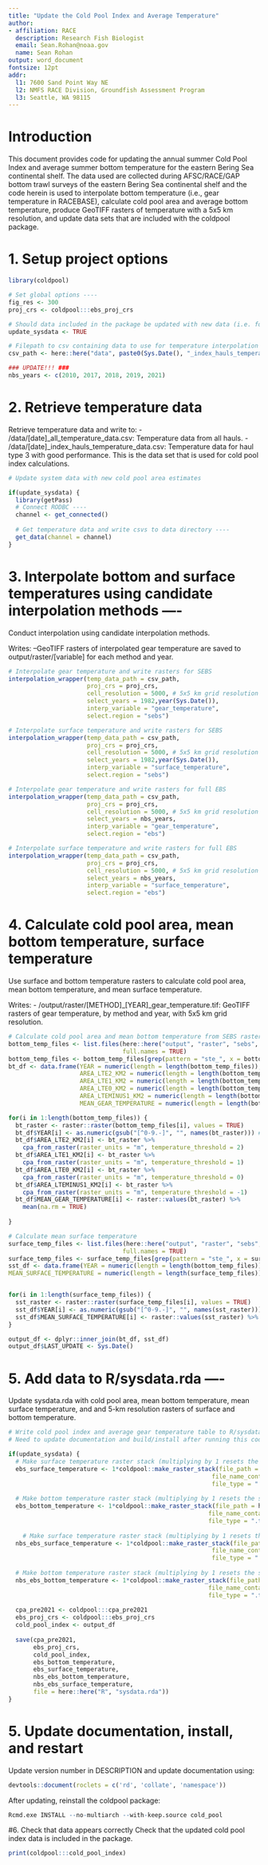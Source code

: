 ```yaml
---
title: "Update the Cold Pool Index and Average Temperature"
author: 
- affiliation: RACE
  description: Research Fish Biologist
  email: Sean.Rohan@noaa.gov
  name: Sean Rohan
output: word_document
fontsize: 12pt
addr: 
  l1: 7600 Sand Point Way NE
  l2: NMFS RACE Division, Groundfish Assessment Program
  l3: Seattle, WA 98115
---
```


# Introduction

This document provides code for updating the annual summer Cold Pool Index and average summer bottom temperature for the eastern Bering Sea continental shelf. The data used are collected during AFSC/RACE/GAP bottom trawl surveys of the eastern Bering Sea continental shelf and the code herein is used to interpolate bottom temperature (i.e., gear temperature in RACEBASE), calculate cold pool area and average bottom temperature, produce GeoTIFF rasters of temperature with a 5x5 km resolution, and update data sets that are included with the coldpool package.

# 1. Setup project options

```r
library(coldpool)

# Set global options ----
fig_res <- 300
proj_crs <- coldpool:::ebs_proj_crs

# Should data included in the package be updated with new data (i.e. for annual update)? ----
update_sysdata <- TRUE

# Filepath to csv containing data to use for temperature interpolation ----
csv_path <- here::here("data", paste0(Sys.Date(), "_index_hauls_temperature_data.csv"))

### UPDATE!!! ###
nbs_years <- c(2010, 2017, 2018, 2019, 2021)
```

# 2. Retrieve temperature data

Retrieve temperature data and write to:
- /data/[date]_all_temperature_data.csv: Temperature data from all hauls.
- /data/[date]_index_hauls_temperature_data.csv: Temperature data for haul type 3 with good performance. This is the data set that is used for cold pool index calculations.
```r
# Update system data with new cold pool area estimates 

if(update_sysdata) {
  library(getPass)
  # Connect RODBC ----
  channel <- get_connected()
  
  # Get temperature data and write csvs to data directory ----
  get_data(channel = channel)
}
```


# 3. Interpolate bottom and surface temperatures using candidate interpolation methods ----

Conduct interpolation using candidate interpolation methods. 

Writes:
--GeoTIFF rasters of interpolated gear temperature are saved to output/raster/[variable] for each method and year. 

```r
# Interpolate gear temperature and write rasters for SEBS
interpolation_wrapper(temp_data_path = csv_path,
                      proj_crs = proj_crs,
                      cell_resolution = 5000, # 5x5 km grid resolution
                      select_years = 1982,year(Sys.Date()), 
                      interp_variable = "gear_temperature",
                      select.region = "sebs") 

# Interpolate surface temperature and write rasters for SEBS
interpolation_wrapper(temp_data_path = csv_path,
                      proj_crs = proj_crs,
                      cell_resolution = 5000, # 5x5 km grid resolution
                      select_years = 1982,year(Sys.Date()),
                      interp_variable = "surface_temperature",
                      select.region = "sebs") 

# Interpolate gear temperature and write rasters for full EBS
interpolation_wrapper(temp_data_path = csv_path,
                      proj_crs = proj_crs,
                      cell_resolution = 5000, # 5x5 km grid resolution
                      select_years = nbs_years, 
                      interp_variable = "gear_temperature",
                      select.region = "ebs") 

# Interpolate surface temperature and write rasters for full EBS
interpolation_wrapper(temp_data_path = csv_path,
                      proj_crs = proj_crs,
                      cell_resolution = 5000, # 5x5 km grid resolution
                      select_years = nbs_years,
                      interp_variable = "surface_temperature",
                      select.region = "ebs") 
```
# 4. Calculate cold pool area, mean bottom temperature, surface temperature

Use surface and bottom temperature rasters to calculate cold pool area, mean bottom temperature, and mean surface temperature.

Writes:
- /output/raster/[METHOD]_[YEAR]_gear_temperature.tif: GeoTIFF rasters of gear temperature, by method and year, with 5x5 km grid resolution.

```r
# Calculate cold pool area and mean bottom temperature from SEBS rasters
bottom_temp_files <- list.files(here::here("output", "raster", "sebs", "gear_temperature"), 
                                full.names = TRUE)
bottom_temp_files <- bottom_temp_files[grep(pattern = "ste_", x = bottom_temp_files)]
bt_df <- data.frame(YEAR = numeric(length = length(bottom_temp_files)),
                    AREA_LTE2_KM2 = numeric(length = length(bottom_temp_files)),
                    AREA_LTE1_KM2 = numeric(length = length(bottom_temp_files)),
                    AREA_LTE0_KM2 = numeric(length = length(bottom_temp_files)),
                    AREA_LTEMINUS1_KM2 = numeric(length = length(bottom_temp_files)),
                    MEAN_GEAR_TEMPERATURE = numeric(length = length(bottom_temp_files)))

for(i in 1:length(bottom_temp_files)) {
  bt_raster <- raster::raster(bottom_temp_files[i], values = TRUE)
  bt_df$YEAR[i] <- as.numeric(gsub("[^0-9.-]", "", names(bt_raster))) # Extract year
  bt_df$AREA_LTE2_KM2[i] <- bt_raster %>% 
    cpa_from_raster(raster_units = "m", temperature_threshold = 2)
  bt_df$AREA_LTE1_KM2[i] <- bt_raster %>% 
    cpa_from_raster(raster_units = "m", temperature_threshold = 1)
  bt_df$AREA_LTE0_KM2[i] <- bt_raster %>% 
    cpa_from_raster(raster_units = "m", temperature_threshold = 0)
  bt_df$AREA_LTEMINUS1_KM2[i] <- bt_raster %>% 
    cpa_from_raster(raster_units = "m", temperature_threshold = -1)
  bt_df$MEAN_GEAR_TEMPERATURE[i] <- raster::values(bt_raster) %>% 
    mean(na.rm = TRUE)
  
}

# Calculate mean surface temperature
surface_temp_files <- list.files(here::here("output", "raster", "sebs", "surface_temperature"), 
                                full.names = TRUE)
surface_temp_files <- surface_temp_files[grep(pattern = "ste_", x = surface_temp_files)]
sst_df <- data.frame(YEAR = numeric(length = length(bottom_temp_files)),
MEAN_SURFACE_TEMPERATURE = numeric(length = length(surface_temp_files)))


for(i in 1:length(surface_temp_files)) {
  sst_raster <- raster::raster(surface_temp_files[i], values = TRUE)
  sst_df$YEAR[i] <- as.numeric(gsub("[^0-9.-]", "", names(sst_raster)))  # Extract year
  sst_df$MEAN_SURFACE_TEMPERATURE[i] <- raster::values(sst_raster) %>% mean(na.rm = TRUE)
}

output_df <- dplyr::inner_join(bt_df, sst_df)
output_df$LAST_UPDATE <- Sys.Date()
```

# 5. Add data to R/sysdata.rda ----

Update sysdata.rda with cold pool area, mean bottom temperature, mean surface temperature, and and 5-km resolution rasters of surface and bottom temperature.

```r
# Write cold pool index and average gear temperature table to R/sysdata.R ----
# Need to update documentation and build/install after running this code.

if(update_sysdata) {
  # Make surface temperature raster stack (multiplying by 1 resets the source)
  ebs_surface_temperature <- 1*coldpool::make_raster_stack(file_path = here::here("output", "raster", "sebs", "surface_temperature"),
                                                         file_name_contains = "ste_",
                                                         file_type = ".tif")
  
  # Make bottom temperature raster stack (multiplying by 1 resets the source)
  ebs_bottom_temperature <- 1*coldpool::make_raster_stack(file_path = here::here("output", "raster", "sebs", "gear_temperature"),
                                                        file_name_contains = "ste_",
                                                        file_type = ".tif")
  
    # Make surface temperature raster stack (multiplying by 1 resets the source)
  nbs_ebs_surface_temperature <- 1*coldpool::make_raster_stack(file_path = here::here("output", "raster", "ebs", "surface_temperature"),
                                                         file_name_contains = "ste_",
                                                         file_type = ".tif")
  
  # Make bottom temperature raster stack (multiplying by 1 resets the source)
  nbs_ebs_bottom_temperature <- 1*coldpool::make_raster_stack(file_path = here::here("output", "raster", "ebs", "gear_temperature"),
                                                        file_name_contains = "ste_",
                                                        file_type = ".tif")
  
  cpa_pre2021 <- coldpool:::cpa_pre2021
  ebs_proj_crs <- coldpool:::ebs_proj_crs
  cold_pool_index <- output_df
    
  save(cpa_pre2021, 
       ebs_proj_crs, 
       cold_pool_index,
       ebs_bottom_temperature,
       ebs_surface_temperature,
       nbs_ebs_bottom_temperature,
       nbs_ebs_surface_temperature,
       file = here::here("R", "sysdata.rda"))
}
```

# 5. Update documentation, install, and restart

Update version number in DESCRIPTION and update documentation using:
```r
devtools::document(roclets = c('rd', 'collate', 'namespace'))
```

After updating, reinstall the coldpool package:
```r
Rcmd.exe INSTALL --no-multiarch --with-keep.source cold_pool
```

#6. Check that data appears correctly
Check that the updated cold pool index data is included in the package.
```r
print(coldpool:::cold_pool_index)
```